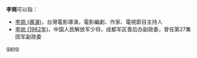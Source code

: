 '''李崗'''可以指：
* [[李崗_(導演)|李崗 (導演)]]，台灣電影導演，電影編劇、作家、電視節目主持人
* [[李岗_(1962年)|李岗 (1962年)]]，中国人民解放军少将，成都军区善后办副政委，曾任第27集团军副政委

{{disambig}}

[[Category:二字李姓人名消歧义|gang]]
